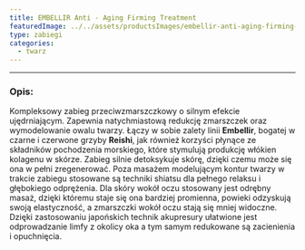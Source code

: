 ```yaml
---
title: EMBELLIR Anti - Aging Firming Treatment
featuredImage: ../../assets/productsImages/embellir-anti-aging-firming-treatment.png
type: zabiegi
categories:
  - twarz
---
```



<Embellir />

---

<h3>Opis:</h3>

Kompleksowy zabieg przeciwzmarszczkowy o silnym efekcie ujędrniającym. Zapewnia natychmiastową redukcję zmarszczek oraz wymodelowanie owalu twarzy. Łączy w sobie zalety linii **Embellir**, bogatej w czarne i czerwone grzyby **Reishi**, jak również korzyści płynące ze składników pochodzenia morskiego, które stymulują produkcję włókien kolagenu w skórze.
Zabieg silnie detoksykuje skórę, dzięki czemu może się ona w pełni zregenerować. Poza masażem modelującym kontur twarzy w trakcie zabiegu stosowane są techniki shiatsu dla pełnego relaksu i głębokiego odprężenia.
Dla skóry wokół oczu stosowany jest odrębny masaż, dzięki któremu staje się ona bardziej promienna, powieki odzyskują swoją elastyczność, a zmarszczki wokół oczu stają się mniej widoczne. Dzięki zastosowaniu japońskich technik akupresury ułatwione jest odprowadzanie limfy z okolicy oka a tym samym redukowane są zacienienia i opuchnięcia.
